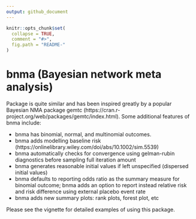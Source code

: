 ```yaml
---
output: github_document
---
```


<!-- README.md is generated from README.Rmd. Please edit that file -->

```r
knitr::opts_chunk$set(
  collapse = TRUE,
  comment = "#>",
  fig.path = "README-"
)
```

# bnma (Bayesian network meta analysis)

Package is quite similar and has been inspired greatly by a popular Bayesian NMA package gemtc (https://cran.r-project.org/web/packages/gemtc/index.html). Some additional features of bnma include:

- bnma has binomial, normal, and multinomial outcomes.
- bnma adds modelling baseline risk (https://onlinelibrary.wiley.com/doi/abs/10.1002/sim.5539)
- bnma automatically checks for convergence using gelman-rubin diagnostics before sampling full iteration amount
- bnma generates reasonable initial values if left unspecified (dispersed initial values)
- bnma defaults to reporting odds ratio as the summary measure for binomial outcome; bnma adds an option to report instead relative risk and risk difference using external placebo event rate 
- bnma adds new summary plots: rank plots, forest plot, etc

Please see the vignette for detailed examples of using this package.